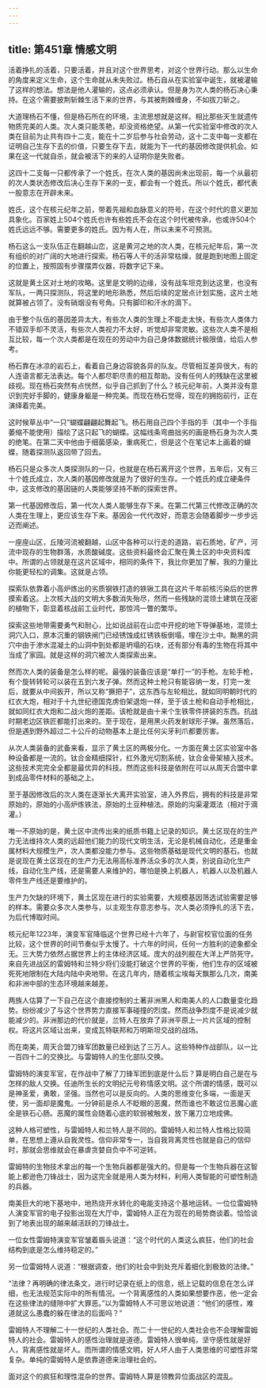 ```yaml
---
---
---
```

title: 第451章 情感文明
---



活着挣扎的活着，只要活着，并且对这个世界思考，对这个世界行动。那么以生命的角度来定义生命，这个生命就从未失败过。杨石自从在实验室中诞生，就被灌输了这样的想法。想法是他人灌输的，这点必须承认。但是身为次人类的杨石决心秉持。在这个需要披荆斩棘生活下来的世界，与其被荆棘缠身，不如拔刀斩之。

大道理杨石不懂，但是杨石所在的环境，主流思想就是这样。相比那些天生就遗传物质完美的人类。次人类只能羡艳，却没资格绝望。从第一代实验室中修改的次人类在目前为止共有四十二支，能在十二岁后参与社会劳动，这十二支中每一支都在证明自己生存下去的价值，只要生存下去，就能为下一代的基因修改提供机会。如果在这一代就自杀，就会被活下的来的人证明你是失败者。

这四十二支每一只都传承了一个姓氏，在次人类的基因尚未出现前，每一个从最初的次人类状态修改后决心生存下来的一支，都会有一个姓氏。所以个姓氏，都代表一股意志在开辟未来。

姓氏，这个在核元纪年之前，带着先祖和血脉意义的符号，在这个时代的意义更加具象化。百家姓上504个姓氏也许有些姓氏不会在这个时代被传承，也或许504个姓氏远远不够。需要更多的姓氏。因为有人在，所以未来不可预测。

杨石这么一支队伍正在翻越山峦，这是黄河之地的次人类，在核元纪年后，第一次有组织的对广阔的大地进行探索。杨石等人干的活非常枯燥，就是跑到地图上固定的位置上，按照固有步骤摆弄仪器，将数字记下来。

这就是黄土区对土地的攻略。这里是文明的边缘，没有战车坦克到达这里，也没有军队，一两只探测队，将这里的地形熟悉，然后后续的定居点计划实施，这片土地就算被占领了。没有硝烟没有号角。只有脚印和汗水的滴下。

由于整个队伍的基因差异太大，有些次人类的生理上不能走太快，有些次人类体力不错双手却不灵活，有些次人类视力不太好，听觉却非常灵敏。这些次人类不是相互比较，每一个次人类都是在现在的劳动中为自己身体数据统计极限值，给后人参考。

杨石靠在冰凉的岩石上，看着自己身边容貌各异的队友。尽管相互差异很大，有的人连语言都无法表达。每个人都尽职尽责的相互帮助。没有任何人的残缺在这里被歧视。现在杨石突然有点恍然，似乎自己抓到了什么？核元纪年前，人类并没有意识到完好手脚的，健康身躯是一种完美。而现在杨石觉得，现在的拥抱前行，正在演绎着完美。

这时候草丛中“一只”蝴蝶翩翩起舞起飞。杨石用自己四个手指的手（其中一个手指萎缩不能使用）描绘了这只起飞的蝴蝶。这幅线条弯曲拙劣的画是杨石身为次人类的绝笔。在第二天中他由于细菌感染，重病死亡，但是这个在笔记本上画着的蝴蝶，随着探测队返回带了回去。

杨石只是众多次人类探测队的一只，也就是在杨石离开这个世界，五年后，又有三十个姓氏成立，次人类的基因修改就是为了很好的生存。一个姓氏的成立硬条件中，这支修改的基因链的人类能够坚持不断的探索世界。

第一代基因修改后，第一代次人类人能够生存下来。在第二代第三代修改正确的次人类在生理上，更应该生存下来。基因会一代代改好，而意志会随着脚步一步步远迈而阐述。

一座座山区，丘陵河流被翻越，山区中各种可以行走的道路，岩石质地，矿产，河流中现存的生物群落，水质酸碱度。这些资料最终会汇聚在黄土区的中央资料库中。所谓的占领就是在这片区域中，相同的条件下，我比你更加了解，我的力量比你能更轻松的调集。这就是占领。

探索队依靠着小高炉炼出的劣质钢铁打造的铁锹工具在这片千年前核污染后的世界摸索着这。上次核大战的文明大多数消失殆尽，然而一些残缺的混领土建筑在茂密的植物下，彰显着核战前工业时代，那惊鸿一瞥的繁华。

探索这些地带需要勇气和耐心，比如说战前在山峦中开挖的地下导弹基地，混领土洞穴入口，原本沉重的钢铁闸门已经锈蚀成红锈铁板倒塌，埋在沙土中。黝黑的洞穴中由于渗水混凝土的山洞中到处都是坍塌的石块，还有部分有毒的生物在将其中当成了家园。就是这样的洞穴被次人类探索出来。

然而次人类的装备是怎么样的呢。最强的装备应该是“单打一”的手枪。左轮手枪，有个旋转转轮可以装在五到六发子弹。然而这种土枪只有能容纳一发，打完一发后，就要从中间扳开，所以又称“撅把子”，这东西与左轮相比，就如同明朝时代的红衣大炮，相对于十九世纪德国克虏伯架退炮一样，至于该土枪和自动手枪相比，就如同红衣大炮和二战火炮的差距。该枪就是由十来个生铁零件拼装的东西。抗战时期老边区铁匠都能打出来的。至于现在，是用黑火药发射球形子弹。虽然落后，但是遇到野外超过二十公斤的动物基本上是比任何尖牙利爪都要厉害。

从次人类装备的武备来看，显示了黄土区的两极分化。一方面在黄土区实验室中各种设备都是一流的。钛合金精细探针，红外激光切割系统，钛合金骨架植入技术。这些技术完完全全都是最优异的科技。然而这些科技是依附在可以从周天合盟中拿到成品零件材料的基础之上。

至于基因修改后的次人类在逐渐长大离开实验室，进入外界后，拥有的科技是非常原始的，原始的小高炉炼铁法，原始的土豆种植法。原始的沟渠灌溉法（相对于滴灌。）

唯一不原始的是，黄土区中流传出来的纸质书籍上记录的知识。黄土区现在的生产力无法维持次人类的远超他们能力的现代文明生活，无论是机械自动化，还是重金属材料大规模生产，次人类都没能力参与。这些物质基础是现代文明的基石。也就是说现在黄土区现在的生产力无法用高标准养活众多的次人类，别说自动化生产线，自动化生产线，还是需要人来维护的，哪怕是换上机器人，机器人以及机器人零件生产线还是要维护的。

生产力欠缺的环境下，黄土区现在进行的实验需要，大规模基因筛选试验需要足够的样本。需要众多次人类参与，以主观生存意志参与。次人类必须挣扎的活下去，为后代博取时间。

核元纪年1223年，演变军官降临这个世界已经十六年了，与尉官校官位面的任务比较，这个世界的时间节奏似乎太慢了。十六年的时间，任何一方胜利的迹象都全无。三大势力依然占据世界上的主体经济区域。庞大的战列舰在大洋上严防死守。来自先进战区的雷姆特和兰特少将们没能打破这个世界的平衡，他们生存的区域被死死地限制在大陆内陆中央地带。在这几年内，随着核尘埃每天飘那么几次，南美和非洲中部的生态环境越来越差。

两族人估算了一下自己在这个直接控制的土著非洲黑人和南美人的人口数量变化趋势。纷纷减少了与这个世界势力直接军事碰撞的烈度。然而战争烈度不是说减少就能减少的。非洲那边的代价就是，兰特人在放弃了非洲平原上一片片区域的控制权。将这片区域让出来，变成瓦特联邦和万明斯坦交战的战场。

而在南美，周天合盟刀锋军团数量已经到达了三万人。这些特种作战部队，以一比一百四十二的交换比。与雷姆特人的生化部队交换。

雷姆特的演变军官，在作战中了解了刀锋军团到底是什么后？算是明白自己是在与怎样的敌人交换。任迪所生长的文明纪元号称情感文明。这个所谓的情感，既可以是神圣爱，勇敢，坚强。当然也可以是反向的。人类的思维变化多端，一面是天使，另一面却是魔鬼。一分钟前是杀人不眨眼的恶魔，然而谁也不敢这位恶魔心底全是铁石心肠。恶魔的属性会随着心底的软弱被触发，放下屠刀立地成佛。

这种人格可塑性，与雷姆特人和兰特人是不同的。雷姆特人和兰特人性格比较简单，在思想上遵从自我灵性。信仰非常专一，当自我背离灵性也就是自己的信仰时，那就会思维就会在暴虐贪婪自负中不可逆转。

雷姆特的生物技术拿出的每一个生物兵器都是强大的。但是每一个生物兵器在这智能上都逊色刀锋战士，因为这完全就是用人类为材料，利用人类智能的可塑性制造的兵器。

南美巨大的地下基地中，地热烧开水转化的电能支持这个基地运转。一位位雷姆特人演变军官的电子投影出现在大厅中，雷姆特人正在为现在的局势商谈着。恰恰谈到了地表出现的越来越活跃的刀锋战士。

一位女性雷姆特演变军官皱着眉头说道：“这个时代的人类这么疯狂，他们的社会结构到底是怎么维持稳定的。”

另一位雷姆特人说道：“根据调查，他们的社会中到处充斥着细化到极致的法律。”

“法律？再明确的律法条文，进行时记录在纸上的信息，纸上记载的信息在怎么详细，也无法规范实际中的所有情况。一个背离感性的人类如果想要作恶，他一定会在这些律法的缝隙中扩大罪恶。”以为雷姆特人不可思议地说道：“他们的感性，难道就这么愚蠢的躲在律法的后面吗？”

雷姆特人不理解二十一世纪的人类社会。而二十一世纪的人类社会也不会理解雷姆特人的社会。雷姆特人的感性治理就是道德。雷姆特人很单纯，坚守感性就是好人，背离感性就是坏人。而所谓的情感文明，好人坏人由于人类思维的可塑性非常复杂。单纯的雷姆特人是依靠道德来治理社会的。

面对这个的疯狂和理性混杂的世界。雷姆特人算是领教异位面战区的混乱。